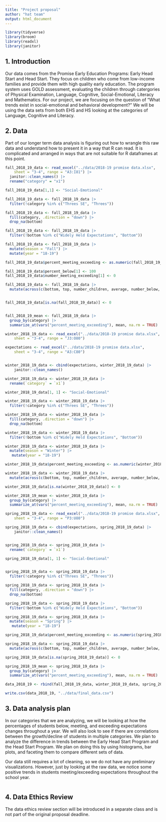 ```yaml
---
title: "Project proposal"
author: "hat team"
output: html_document
---
```


```r
library(tidyverse)
library(broom)
library(readxl)
library(janitor)
```

## 1. Introduction

Our data comes from the Promise Early Education Programs: Early Head Start and Head Start. They focus on children who come from low-income families and provide them with high quality early education. The program system uses GOLD assessment, evaluating the children through catergories of Physical Examination, Language, Cognitive, Social-Emotional, Literacy and Mathematics. For our project, we are focusing on the question of "What trends exist in social-emotional and behavioral development?" We will be using the data sets from both EHS and HS looking at the categories of Language, Cognitive and Literacy.

## 2. Data

Part of our longer term data analysis is figuring out how to wrangle this raw data and understand how to present it in a way that R can read. It is complicated and arranged in ways that are not suitable for R dataframes at this point.

```r
fall_2018_19_data <- read_excel("../data/2018-19 promise data.xlsx", 
    sheet = "3-4", range = "A3:I81") |>
  janitor::clean_names() |>
  rename("category" = "x1")

fall_2018_19_data[1,1] <- "Social-Emotional"

fall_2018_19_data <- fall_2018_19_data |>
  filter(!category %in% c("Threes SE", "Threes")) 

fall_2018_19_data <- fall_2018_19_data |>
  fill(category, .direction = "down") |>
  drop_na(bottom)

fall_2018_19_data <- fall_2018_19_data |>
  filter(!bottom %in% c("Widely Held Expectations", "Bottom"))

fall_2018_19_data <- fall_2018_19_data |>
  mutate(season = "Fall") |>
  mutate(year = "18-19")

fall_2018_19_data$percent_meeting_exceeding <- as.numeric(fall_2018_19_data$percent_meeting_exceeding)

fall_2018_19_data$percent_below[1] <- 100
fall_2018_19_data$number_meeting_exceeding[1] <- 0

fall_2018_19_data <- fall_2018_19_data |>
  mutate(across(c(bottom, top, number_children, average, number_below, percent_below, number_meeting_exceeding, percent_meeting_exceeding), as.numeric))


fall_2018_19_data[is.na(fall_2018_19_data)] <- 0


fall_2018_19_mean <- fall_2018_19_data |>
  group_by(category) |>
  summarize_at(vars("percent_meeting_exceeding"), mean, na.rm = TRUE)
```

```r
winter_2018_19_data <- read_excel("../data/2018-19 promise data.xlsx", 
    sheet = "3-4", range = "J3:O80")

expectations <- read_excel("../data/2018-19 promise data.xlsx", 
    sheet = "3-4", range = "A3:C80")


winter_2018_19_data <- cbind(expectations, winter_2018_19_data) |>
    janitor::clean_names()

winter_2018_19_data <- winter_2018_19_data |>
  rename(`category` = `x1`)

winter_2018_19_data[1, 1] <- "Social-Emotional"

winter_2018_19_data <- winter_2018_19_data |>
  filter(!category %in% c("Threes SE", "Threes")) 

winter_2018_19_data <- winter_2018_19_data |>
  fill(category, .direction = "down") |>
  drop_na(bottom)

winter_2018_19_data <- winter_2018_19_data |>
  filter(!bottom %in% c("Widely Held Expectations", "Bottom"))

winter_2018_19_data <- winter_2018_19_data |>
  mutate(season = "Winter") |>
   mutate(year = "18-19")

winter_2018_19_data$percent_meeting_exceeding <- as.numeric(winter_2018_19_data$percent_meeting_exceeding)

winter_2018_19_data <- winter_2018_19_data |>
  mutate(across(c(bottom, top, number_children, average, number_below, percent_below, number_meeting_exceeding, percent_meeting_exceeding), as.numeric))

winter_2018_19_data[is.na(winter_2018_19_data)] <- 0

winter_2018_19_mean <- winter_2018_19_data |>
  group_by(category) |>
  summarize_at(vars("percent_meeting_exceeding"), mean, na.rm = TRUE)
```

```r
spring_2018_19_data <- read_excel("../data/2018-19 promise data.xlsx", 
    sheet = "3-4", range = "P3:U80")

spring_2018_19_data <- cbind(expectations, spring_2018_19_data) |>
    janitor::clean_names()


spring_2018_19_data <- spring_2018_19_data |>
  rename(`category` = `x1`)

spring_2018_19_data[1, 1] <- "Social-Emotional"


spring_2018_19_data <- spring_2018_19_data |>
  filter(!category %in% c("Threes SE", "Threes")) 

spring_2018_19_data <- spring_2018_19_data |>
  fill(category, .direction = "down") |>
  drop_na(bottom)

spring_2018_19_data <- spring_2018_19_data |>
  filter(!bottom %in% c("Widely Held Expectations", "Bottom"))

spring_2018_19_data <- spring_2018_19_data |>
  mutate(season = "Spring") |>
   mutate(year = "18-19")

spring_2018_19_data$percent_meeting_exceeding <- as.numeric(spring_2018_19_data$percent_meeting_exceeding)

spring_2018_19_data <- spring_2018_19_data |>
  mutate(across(c(bottom, top, number_children, average, number_below, percent_below, number_meeting_exceeding, percent_meeting_exceeding), as.numeric))

spring_2018_19_data[is.na(spring_2018_19_data)] <- 0

spring_2018_19_mean <- spring_2018_19_data |>
  group_by(category) |>
  summarize_at(vars("percent_meeting_exceeding"), mean, na.rm = TRUE)
```

```r
data_2018_19 <- rbind(fall_2018_19_data, winter_2018_19_data, spring_2018_19_data)

write.csv(data_2018_19, "../data/final_data.csv")
```

## 3. Data analysis plan

In our categories that we are analyzing, we will be looking at how the percentages of students below, meeting, and exceeding expectations changes throughout a year. We will also look to see if there are correlations between the growth/decline of students in multiple categories. We plan to analyze the difference in trends between the Early Head Start Program and the Head Start Program. We plan on doing this by using histograms, bar plots, and faceting them to compare different sets of data.

Our data still requires a lot of cleaning, so we do not have any preliminary visualizations. However, just by looking at the raw data, we notice some positive trends in students meeting/exceeding expectations throughout the school year.

```r

```

## 4. Data Ethics Review

The data ethics review section will be introduced in a separate class and is not part of the original proposal deadline.
